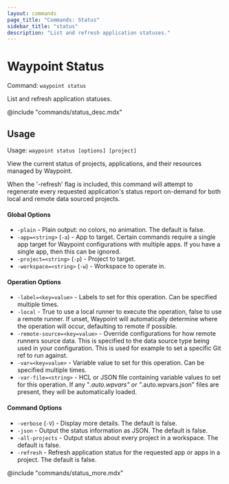 ```yaml
---
layout: commands
page_title: "Commands: Status"
sidebar_title: "status"
description: "List and refresh application statuses."
---
```


# Waypoint Status

Command: `waypoint status`

List and refresh application statuses.

@include "commands/status_desc.mdx"

## Usage

Usage: `waypoint status [options] [project]`


  View the current status of projects, applications, and their resources
  managed by Waypoint.

  When the '-refresh' flag is included, this command will attempt to regenerate
  every requested application's status report on-demand for both local and remote
  data sourced projects.

#### Global Options

- `-plain` - Plain output: no colors, no animation. The default is false.
- `-app=<string>` (`-a`) - App to target. Certain commands require a single app target for Waypoint configurations with multiple apps. If you have a single app, then this can be ignored.
- `-project=<string>` (`-p`) - Project to target.
- `-workspace=<string>` (`-w`) - Workspace to operate in.

#### Operation Options

- `-label=<key=value>` - Labels to set for this operation. Can be specified multiple times.
- `-local` - True to use a local runner to execute the operation, false to use a remote runner. 
If unset, Waypoint will automatically determine where the operation will occur, 
defaulting to remote if possible.
- `-remote-source=<key=value>` - Override configurations for how remote runners source data. This is specified to the data source type being used in your configuration. This is used for example to set a specific Git ref to run against.
- `-var=<key=value>` - Variable value to set for this operation. Can be specified multiple times.
- `-var-file=<string>` - HCL or JSON file containing variable values to set for this operation. If any "*.auto.wpvars" or "*.auto.wpvars.json" files are present, they will be automatically loaded.

#### Command Options

- `-verbose` (`-V`) - Display more details. The default is false.
- `-json` - Output the status information as JSON. The default is false.
- `-all-projects` - Output status about every project in a workspace. The default is false.
- `-refresh` - Refresh application status for the requested app or apps in a project. The default is false.

@include "commands/status_more.mdx"
